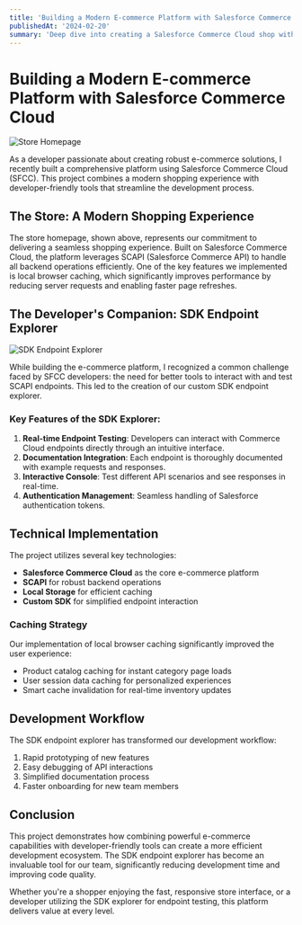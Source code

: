```yaml
---
title: 'Building a Modern E-commerce Platform with Salesforce Commerce Cloud'
publishedAt: '2024-02-20'
summary: 'Deep dive into creating a Salesforce Commerce Cloud shop with a custom SDK endpoint explorer'
---
```


# Building a Modern E-commerce Platform with Salesforce Commerce Cloud

![Store Homepage](/store1.png)

As a developer passionate about creating robust e-commerce solutions, I recently built a comprehensive platform using Salesforce Commerce Cloud (SFCC). This project combines a modern shopping experience with developer-friendly tools that streamline the development process.

## The Store: A Modern Shopping Experience

The store homepage, shown above, represents our commitment to delivering a seamless shopping experience. Built on Salesforce Commerce Cloud, the platform leverages SCAPI (Salesforce Commerce API) to handle all backend operations efficiently. One of the key features we implemented is local browser caching, which significantly improves performance by reducing server requests and enabling faster page refreshes.

## The Developer's Companion: SDK Endpoint Explorer

![SDK Endpoint Explorer](/store2.png)

While building the e-commerce platform, I recognized a common challenge faced by SFCC developers: the need for better tools to interact with and test SCAPI endpoints. This led to the creation of our custom SDK endpoint explorer.

### Key Features of the SDK Explorer:

1. **Real-time Endpoint Testing**: Developers can interact with Commerce Cloud endpoints directly through an intuitive interface.
2. **Documentation Integration**: Each endpoint is thoroughly documented with example requests and responses.
3. **Interactive Console**: Test different API scenarios and see responses in real-time.
4. **Authentication Management**: Seamless handling of Salesforce authentication tokens.

## Technical Implementation

The project utilizes several key technologies:
- **Salesforce Commerce Cloud** as the core e-commerce platform
- **SCAPI** for robust backend operations
- **Local Storage** for efficient caching
- **Custom SDK** for simplified endpoint interaction

### Caching Strategy
Our implementation of local browser caching significantly improved the user experience:
- Product catalog caching for instant category page loads
- User session data caching for personalized experiences
- Smart cache invalidation for real-time inventory updates

## Development Workflow

The SDK endpoint explorer has transformed our development workflow:
1. Rapid prototyping of new features
2. Easy debugging of API interactions
3. Simplified documentation process
4. Faster onboarding for new team members

## Conclusion

This project demonstrates how combining powerful e-commerce capabilities with developer-friendly tools can create a more efficient development ecosystem. The SDK endpoint explorer has become an invaluable tool for our team, significantly reducing development time and improving code quality.

Whether you're a shopper enjoying the fast, responsive store interface, or a developer utilizing the SDK explorer for endpoint testing, this platform delivers value at every level.
